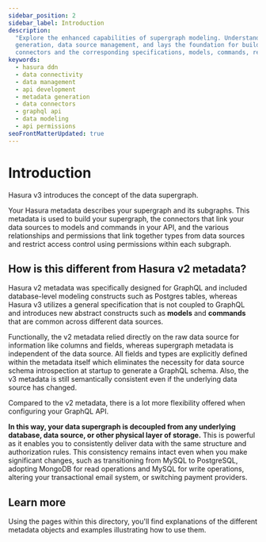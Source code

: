 ```yaml
---
sidebar_position: 2
sidebar_label: Introduction
description:
  "Explore the enhanced capabilities of supergraph modeling. Understand how it provides an efficient tool for metadata
  generation, data source management, and lays the foundation for building API data domains. Learn the mechanism of data
  connectors and the corresponding specifications, models, commands, relationships, and permissions."
keywords:
  - hasura ddn
  - data connectivity
  - data management
  - api development
  - metadata generation
  - data connectors
  - graphql api
  - data modeling
  - api permissions
seoFrontMatterUpdated: true
---
```


# Introduction

Hasura v3 introduces the concept of the data supergraph.

Your Hasura metadata describes your supergraph and its subgraphs. This metadata is used to build your supergraph, the
connectors that link your data sources to models and commands in your API, and the various relationships and permissions
that link together types from data sources and restrict access control using permissions within each subgraph.

## How is this different from Hasura v2 metadata?

Hasura v2 metadata was specifically designed for GraphQL and included database-level modeling constructs such as
Postgres tables, whereas Hasura v3 utilizes a general specification that is not coupled to GraphQL and introduces new
abstract constructs such as **models** and **commands** that are common across different data sources.

Functionally, the v2 metadata relied directly on the raw data source for information like columns and fields, whereas
supergraph metadata is independent of the data source. All fields and types are explicitly defined within the metadata
itself which eliminates the necessity for data source schema introspection at startup to generate a GraphQL schema.
Also, the v3 metadata is still semantically consistent even if the underlying data source has changed.

Compared to the v2 metadata, there is a lot more flexibility offered when configuring your GraphQL API.

**In this way, your data supergraph is decoupled from any underlying database, data source, or other physical layer of
storage.** This is powerful as it enables you to consistently deliver data with the same structure and authorization
rules. This consistency remains intact even when you make significant changes, such as transitioning from MySQL to
PostgreSQL, adopting MongoDB for read operations and MySQL for write operations, altering your transactional email
system, or switching payment providers.

## Learn more

Using the pages within this directory, you'll find explanations of the different metadata objects and examples
illustrating how to use them.
